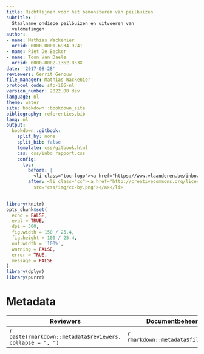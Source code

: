 ```yaml
---
title: Richtlijnen voor het bemonsteren van peilbuizen
subtitle: |-
  Staalname ondiepe peilbuizen en uitvoeren van
  veldmetingen
author:
- name: Mathias Wackenier
  orcid: 0000-0001-6934-9241
- name: Piet De Becker
- name: Toon Van Daele
  orcid: 0000-0002-1362-853X
date: '2017-08-28'
reviewers: Gerrit Genouw
file_manager: Mathias Wackenier
protocol_code: sfp-105-nl
version_number: 2022.00.dev
language: nl
theme: water
site: bookdown::bookdown_site
bibliography: referenties.bib
lang: nl
output:
  bookdown::gitbook:
    split_by: none
    split_bib: false
    template: css/gitbook.html
    css: css/inbo_rapport.css
    config:
      toc:
        before: |
          <li class="toc-logo"><a href="https://www.vlaanderen.be/inbo/home/"><img src="css/img/inbo-nl.jpg"></a></li>
        after: <li class="cc"><a href="http://creativecommons.org/licenses/by/4.0/"><img
          src="css/img/cc-by.png"></a></li>
---
```


```{=html}
<!--
Instructies bij opmaak van het protocol:

Hieronder vind je de verschillende onderdelen van een protocol.
In de bijhorende losse Rmd bestanden vind je een beschrijving wat er bij elk onderdeel vermeld moet worden.
Het is in die bestanden dat je moet editeren.
Niet alle onderdelen zijn altijd van toepassing.
Laat in die gevallen de titelhoofdingen staan en vermeld expliciet â€œniet van toepassingâ€.
-->
```
```r
library(knitr)
opts_chunk$set(
  echo = FALSE, 
  eval = TRUE,
  dpi = 300,
  fig.width = 150 / 25.4,
  fig.height = 100 / 25.4,
  out.width = '100%',
  warning = FALSE,
  error = TRUE,
  message = FALSE
)
library(dplyr)
library(purrr)
```

# Metadata {.unnumbered}

| Reviewers                                                 | Documentbeheerder                    | Protocol code                         | Versienummer                           | Taal                             | Thema                         |
|-----------------------------------------------------------|--------------------------------------|---------------------------------------|----------------------------------------|----------------------------------|-------------------------------|
| `r paste(rmarkdown::metadata$reviewers, collapse = ", ")` | `r rmarkdown::metadata$file_manager` | `r rmarkdown::metadata$protocol_code` | `r rmarkdown::metadata$version_number` | `r rmarkdown::metadata$language` | `r rmarkdown::metadata$theme` |
